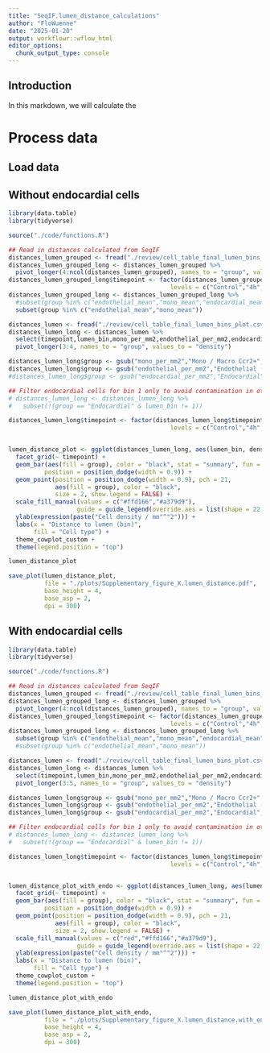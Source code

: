 ```yaml
---
title: "SeqIF.lumen_distance_calculations"
author: "FloWuenne"
date: "2025-01-20"
output: workflowr::wflow_html
editor_options:
  chunk_output_type: console
---
```


## Introduction

In this markdown, we will calculate the 

# Process data

## Load data

## Without endocardial cells

```r
library(data.table)
library(tidyverse)

source("./code/functions.R")

## Read in distances calculated from SeqIF
distances_lumen_grouped <- fread("./review/cell_table_final_lumen_bins_plot_grouped.csv")
distances_lumen_grouped_long <- distances_lumen_grouped %>%
  pivot_longer(4:ncol(distances_lumen_grouped), names_to = "group", values_to = "distance")
distances_lumen_grouped_long$timepoint <- factor(distances_lumen_grouped_long$timepoint,
                                             levels = c("Control","4h","24h","48h")) 
distances_lumen_grouped_long <- distances_lumen_grouped_long %>%
  #subset(group %in% c("endothelial_mean","mono_mean","endocardial_mean"))
  subset(group %in% c("endothelial_mean","mono_mean"))

distances_lumen <- fread("./review/cell_table_final_lumen_bins_plot.csv")
distances_lumen_long <- distances_lumen %>%
  select(timepoint,lumen_bin,mono_per_mm2,endothelial_per_mm2,endocardial_per_mm2) %>%
  pivot_longer(3:4, names_to = "group", values_to = "density")

distances_lumen_long$group <- gsub("mono_per_mm2","Mono / Macro Ccr2+",distances_lumen_long$group)
distances_lumen_long$group <- gsub("endothelial_per_mm2","Endothelial (Cd31+ vasculature)",distances_lumen_long$group)
#distances_lumen_long$group <- gsub("endocardial_per_mm2","Endocardial",distances_lumen_long$group)

## Filter endocardial cells for bin 1 only to avoid contamination in other bins
# distances_lumen_long <- distances_lumen_long %>%
#   subset(!(group == "Endocardial" & lumen_bin != 1))
```

```r
distances_lumen_long$timepoint <- factor(distances_lumen_long$timepoint,
                                             levels = c("Control","4h","24h","48h")) 


lumen_distance_plot <- ggplot(distances_lumen_long, aes(lumen_bin, density)) +
  facet_grid(~ timepoint) +
  geom_bar(aes(fill = group), color = "black", stat = "summary", fun = "mean", 
          position = position_dodge(width = 0.9)) +
  geom_point(position = position_dodge(width = 0.9), pch = 21,
             aes(fill = group), color = "black",
             size = 2, show.legend = FALSE) +
  scale_fill_manual(values = c("#ffd166","#a379d9"),
                   guide = guide_legend(override.aes = list(shape = 22, size = 3))) +
  ylab(expression(paste("Cell density / mm"^"2"))) + 
  labs(x = "Distance to lumen (bin)",
       fill = "Cell type") +
  theme_cowplot_custom +
  theme(legend.position = "top")

lumen_distance_plot

save_plot(lumen_distance_plot,
          file = "./plots/Supplementary_figure_X.lumen_distance.pdf",
          base_height = 4,
          base_asp = 2,
          dpi = 300)
```



## With endocardial cells

```r
library(data.table)
library(tidyverse)

source("./code/functions.R")

## Read in distances calculated from SeqIF
distances_lumen_grouped <- fread("./review/cell_table_final_lumen_bins_plot_grouped.csv")
distances_lumen_grouped_long <- distances_lumen_grouped %>%
  pivot_longer(4:ncol(distances_lumen_grouped), names_to = "group", values_to = "distance")
distances_lumen_grouped_long$timepoint <- factor(distances_lumen_grouped_long$timepoint,
                                             levels = c("Control","4h","24h","48h")) 
distances_lumen_grouped_long <- distances_lumen_grouped_long %>%
  subset(group %in% c("endothelial_mean","mono_mean","endocardial_mean"))
  #subset(group %in% c("endothelial_mean","mono_mean"))

distances_lumen <- fread("./review/cell_table_final_lumen_bins_plot.csv")
distances_lumen_long <- distances_lumen %>%
  select(timepoint,lumen_bin,mono_per_mm2,endothelial_per_mm2,endocardial_per_mm2) %>%
  pivot_longer(3:5, names_to = "group", values_to = "density")

distances_lumen_long$group <- gsub("mono_per_mm2","Mono / Macro Ccr2+",distances_lumen_long$group)
distances_lumen_long$group <- gsub("endothelial_per_mm2","Endothelial (Cd31+ vasculature)",distances_lumen_long$group)
distances_lumen_long$group <- gsub("endocardial_per_mm2","Endocardial",distances_lumen_long$group)

## Filter endocardial cells for bin 1 only to avoid contamination in other bins
# distances_lumen_long <- distances_lumen_long %>%
#   subset(!(group == "Endocardial" & lumen_bin != 1))
```

```r
distances_lumen_long$timepoint <- factor(distances_lumen_long$timepoint,
                                             levels = c("Control","4h","24h","48h")) 


lumen_distance_plot_with_endo <- ggplot(distances_lumen_long, aes(lumen_bin, density)) +
  facet_grid(~ timepoint) +
  geom_bar(aes(fill = group), color = "black", stat = "summary", fun = "mean", 
          position = position_dodge(width = 0.9)) +
  geom_point(position = position_dodge(width = 0.9), pch = 21,
             aes(fill = group), color = "black",
             size = 2, show.legend = FALSE) +
  scale_fill_manual(values = c("red","#ffd166","#a379d9"),
                   guide = guide_legend(override.aes = list(shape = 22, size = 3))) +
  ylab(expression(paste("Cell density / mm"^"2"))) + 
  labs(x = "Distance to lumen (bin)",
       fill = "Cell type") +
  theme_cowplot_custom +
  theme(legend.position = "top")

lumen_distance_plot_with_endo

save_plot(lumen_distance_plot_with_endo,
          file = "./plots/Supplementary_figure_X.lumen_distance.with_endocardial_cells.pdf",
          base_height = 4,
          base_asp = 2,
          dpi = 300)
```


